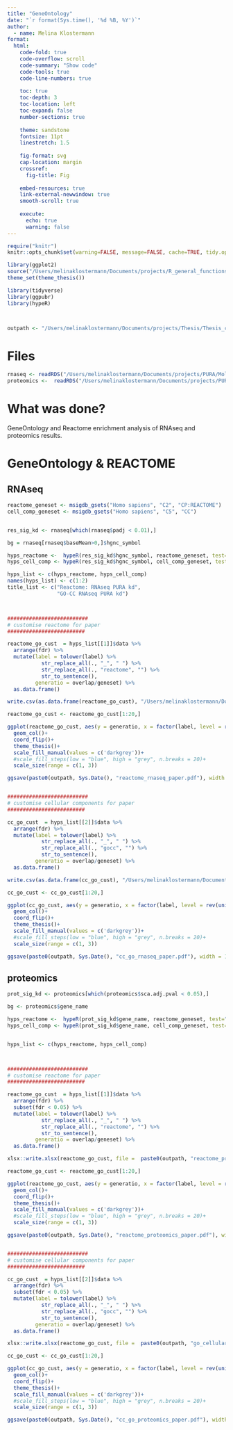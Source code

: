 ```yaml
---
title: "GeneOntology"
date: "`r format(Sys.time(), '%d %B, %Y')`"
author:
  - name: Melina Klostermann
format: 
  html:
    code-fold: true
    code-overflow: scroll
    code-summary: "Show code"
    code-tools: true
    code-line-numbers: true
    
    toc: true
    toc-depth: 3
    toc-location: left
    toc-expand: false
    number-sections: true
    
    theme: sandstone
    fontsize: 11pt
    linestretch: 1.5
        
    fig-format: svg
    cap-location: margin
    crossref:
      fig-title: Fig
    
    embed-resources: true
    link-external-newwindow: true
    smooth-scroll: true
    
    execute:
      echo: true
      warning: false
---
```




```r
require("knitr")
knitr::opts_chunk$set(warning=FALSE, message=FALSE, cache=TRUE, tidy.opts=list(width.cutoff=80))

library(ggplot2) 
source("/Users/melinaklostermann/Documents/projects/R_general_functions/theme_thesis.R")
theme_set(theme_thesis())
```


```r
library(tidyverse)
library(ggpubr)
library(hypeR)



outpath <- "/Users/melinaklostermann/Documents/projects/Thesis/Thesis_code/PURA/10_GeneOntology/"
``` 

# Files
```r
rnaseq <- readRDS("/Users/melinaklostermann/Documents/projects/PURA/Molitor-et-al-2022/deseq.rds")
proteomics <-  readRDS("/Users/melinaklostermann/Documents/projects/PURA/Molitor-et-al-2022/proteomics_deqms.rds")

```

# What was done?

GeneOntology and Reactome enrichment analysis of RNAseq and proteomics results.

# GeneOntology & REACTOME

## RNAseq

```r

reactome_geneset <- msigdb_gsets("Homo sapiens", "C2", "CP:REACTOME")
cell_comp_geneset <- msigdb_gsets("Homo sapiens", "C5", "CC")


res_sig_kd <- rnaseq[which(rnaseq$padj < 0.01),]

bg = rnaseq[rnaseq$baseMean>0,]$hgnc_symbol

hyps_reactome <-  hypeR(res_sig_kd$hgnc_symbol, reactome_geneset, test="hypergeometric", fdr=0.05, background = bg) 
hyps_cell_comp <- hypeR(res_sig_kd$hgnc_symbol, cell_comp_geneset, test="hypergeometric", fdr=0.05, background = bg) 

hyps_list <- c(hyps_reactome, hyps_cell_comp)
names(hyps_list) <- c(1:2)
title_list <- c("Reactome: RNAseq PURA kd",
                "GO-CC RNAseq PURA kd")



##########################
# customise reactome for paper
#########################

reactome_go_cust  = hyps_list[[1]]$data %>%
  arrange(fdr) %>% 
  mutate(label = tolower(label) %>% 
           str_replace_all(., "_", " ") %>%
           str_replace_all(., "reactome", "") %>%
           str_to_sentence(),
         generatio = overlap/geneset) %>%
  as.data.frame()

write.csv(as.data.frame(reactome_go_cust), "/Users/melinaklostermann/Documents/projects/Thesis/Thesis_code/PURA/11_supplementary_tables/S9_REACTOME_terms_transcripts_changing_in_PURA_depletion.csv")

reactome_go_cust <- reactome_go_cust[1:20,]

ggplot(reactome_go_cust, aes(y = generatio, x = factor(label, level = rev(unique(label)))))+
  geom_col()+
  coord_flip()+
  theme_thesis()+
  scale_fill_manual(values = c('darkgrey'))+
  #scale_fill_steps(low = "blue", high = "grey", n.breaks = 20)+
  scale_size(range = c(1, 3))

ggsave(paste0(outpath, Sys.Date(), "reactome_rnaseq_paper.pdf"), width = 17, height = 8, units = "cm")


##########################
# customise cellular components for paper
#########################

cc_go_cust  = hyps_list[[2]]$data %>%
  arrange(fdr) %>% 
  mutate(label = tolower(label) %>% 
           str_replace_all(., "_", " ") %>%
           str_replace_all(., "gocc", "") %>%
           str_to_sentence(),
         generatio = overlap/geneset) %>%
  as.data.frame()

write.csv(as.data.frame(cc_go_cust), "/Users/melinaklostermann/Documents/projects/Thesis/Thesis_code/PURA/11_supplementary_tables/S10_GO_cellular_compartments_terms_transcripts_changing_in_PURA_depletion.csv")

cc_go_cust <- cc_go_cust[1:20,]

ggplot(cc_go_cust, aes(y = generatio, x = factor(label, level = rev(unique(label)))))+
  geom_col()+
  coord_flip()+
  theme_thesis()+
  scale_fill_manual(values = c('darkgrey'))+
  #scale_fill_steps(low = "blue", high = "grey", n.breaks = 20)+
  scale_size(range = c(1, 3))

ggsave(paste0(outpath, Sys.Date(), "cc_go_rnaseq_paper.pdf"), width = 17, height = 8, units = "cm")

```


## proteomics

```r

prot_sig_kd <- proteomics[which(proteomics$sca.adj.pval < 0.05),]

bg <- proteomics$gene_name

hyps_reactome <-  hypeR(prot_sig_kd$gene_name, reactome_geneset, test="hypergeometric", background = bg) 
hyps_cell_comp <- hypeR(prot_sig_kd$gene_name, cell_comp_geneset, test="hypergeometric", background = bg) 


hyps_list <- c(hyps_reactome, hyps_cell_comp)



##########################
# customise reactome for paper
#########################

reactome_go_cust  = hyps_list[[1]]$data %>%
  arrange(fdr) %>% 
  subset(fdr < 0.05) %>%
  mutate(label = tolower(label) %>% 
           str_replace_all(., "_", " ") %>%
           str_replace_all(., "reactome", "") %>%
           str_to_sentence(),
         generatio = overlap/geneset) %>%
  as.data.frame()

xlsx::write.xlsx(reactome_go_cust, file =  paste0(outpath, "reactome_proteomics_table.xlsx"))

reactome_go_cust <- reactome_go_cust[1:20,]

ggplot(reactome_go_cust, aes(y = generatio, x = factor(label, level = rev(unique(label)))))+
  geom_col()+
  coord_flip()+
  theme_thesis()+
  scale_fill_manual(values = c('darkgrey'))+
  #scale_fill_steps(low = "blue", high = "grey", n.breaks = 20)+
  scale_size(range = c(1, 3))

ggsave(paste0(outpath, Sys.Date(), "reactome_proteomics_paper.pdf"), width = 17, height = 8, units = "cm")


##########################
# customise cellular components for paper
#########################

cc_go_cust  = hyps_list[[2]]$data %>%
  arrange(fdr) %>% 
  subset(fdr < 0.05) %>%
  mutate(label = tolower(label) %>% 
           str_replace_all(., "_", " ") %>%
           str_replace_all(., "gocc", "") %>%
           str_to_sentence(),
         generatio = overlap/geneset) %>%
  as.data.frame()

xlsx::write.xlsx(reactome_go_cust, file =  paste0(outpath, "go_cellular_components_proteomics_table.xlsx"))

cc_go_cust <- cc_go_cust[1:20,]

ggplot(cc_go_cust, aes(y = generatio, x = factor(label, level = rev(unique(label)))))+
  geom_col()+
  coord_flip()+
  theme_thesis()+
  scale_fill_manual(values = c('darkgrey'))+
  #scale_fill_steps(low = "blue", high = "grey", n.breaks = 20)+
  scale_size(range = c(1, 3))

ggsave(paste0(outpath, Sys.Date(), "cc_go_proteomics_paper.pdf"), width = 17, height = 8, units = "cm")

```
